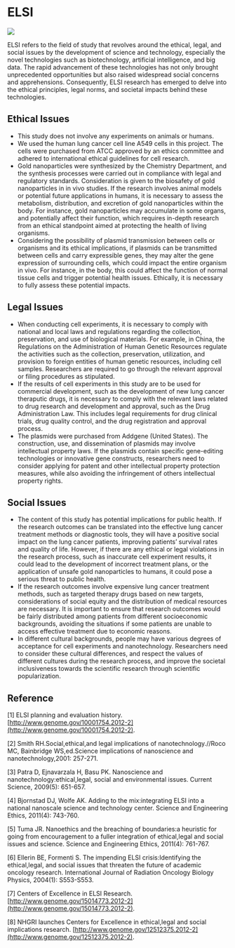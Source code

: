 
# ELSI

<HeadingWithTuntun title='What is ELSI?' mt={3}>
  <Image
    src='/tuntun/6.png'
    width={100}
    height={100}
    className='absolute -top-[6rem] right-4 mx-auto w-32 md:-top-[7rem] md:w-36 lg:-top-[8.5rem] lg:w-44'
  />
</HeadingWithTuntun>

ELSI refers to the field of study that revolves around the ethical, legal, and social issues by the development of science and technology, especially the novel technologies such as biotechnology, artificial intelligence, and big data. The rapid advancement of these technologies has not only brought unprecedented opportunities but also raised widespread social concerns and apprehensions. Consequently, ELSI research has emerged to delve into the ethical principles, legal norms, and societal impacts behind these technologies.

## Ethical Issues

- This study does not involve any experiments on animals or humans.
- We used the human lung cancer cell line A549 cells in this project. The cells were purchased from ATCC approved by an ethics committee and adhered to international ethical guidelines for cell research.
- Gold nanoparticles were synthesized by the Chemistry Department, and the synthesis processes were carried out in compliance with legal and regulatory standards. Consideration is given to the biosafety of gold nanoparticles in in vivo studies. If the research involves animal models or potential future applications in humans, it is necessary to assess the metabolism, distribution, and excretion of gold nanoparticles within the body. For instance, gold nanoparticles may accumulate in some organs, and potentially affect their function, which requires in-depth research from an ethical standpoint aimed at protecting the health of living organisms.
- Considering the possibility of plasmid transmission between cells or organisms and its ethical implications, if plasmids can be transmitted between cells and carry expressible genes, they may alter the gene expression of surrounding cells, which could impact the entire organism in vivo. For instance, in the body, this could affect the function of normal tissue cells and trigger potential health issues. Ethically, it is necessary to fully assess these potential impacts.

## Legal Issues

- When conducting cell experiments, it is necessary to comply with national and local laws and regulations regarding the collection, preservation, and use of biological materials. For example, in China, the Regulations on the Administration of Human Genetic Resources regulate the activities such as the collection, preservation, utilization, and provision to foreign entities of human genetic resources, including cell samples. Researchers are required to go through the relevant approval or filing procedures as stipulated.
- If the results of cell experiments in this study are to be used for commercial development, such as the development of new lung cancer theraputic drugs, it is necessary to comply with the relevant laws related to drug research and development and approval, such as the Drug Administration Law. This includes legal requirements for drug clinical trials, drug quality control, and the drug registration and approval process.
- The plasmids were purchased from Addgene (United States). The construction, use, and dissemination of plasmids may involve intellectual property laws. If the plasmids contain specific gene-editing technologies or innovative gene constructs, researchers need to consider applying for patent and other intellectual property protection measures, while also avoiding the infringement of others intellectual property rights.

## Social Issues

- The content of this study has potential implications for public health. If the research outcomes can be translated into the effective lung cancer treatment methods or diagnostic tools, they will have a positive social impact on the lung cancer patients, improving patients’ survival rates and quality of life. However, if there are any ethical or legal violations in the research process, such as inaccurate cell experiment results, it could lead to the development of incorrect treatment plans, or the application of unsafe gold nanoparticles to humans, it could pose a serious threat to public health.
- If the research outcomes involve expensive lung cancer treatment methods, such as targeted therapy drugs based on new targets, considerations of social equity and the distribution of medical resources are necessary. It is important to ensure that research outcomes would be fairly distributed among patients from different socioeconomic backgrounds, avoiding the situations if some patients are unable to access effective treatment due to economic reasons.
- In different cultural backgrounds, people may have various degrees of acceptance for cell experiments and nanotechnology. Researchers need to consider these cultural differences, and respect the values of different cultures during the research process, and improve the societal inclusiveness towards the scientific research through scientific popularization.

## Reference

[1] ELSI planning and evaluation history. [http://www.genome.gov/10001754.2012-2](http://www.genome.gov/10001754.2012-2).

[2] Smith RH.Social,ethical,and legal implications of nanotechnology.//Roco MC, Bainbridge WS,ed.Science implications of nanoscience and nanotechnology,2001: 257-271.

[3] Patra D, Ejnavarzala H, Basu PK. Nanoscience and nanotechnology:ethical,legal, social and environmental issues. Current Science, 2009(5): 651-657.

[4] Bjornstad DJ, Wolfe AK. Adding to the mix:integrating ELSI into a national nanoscale science and technology center. Science and Engineering Ethics, 2011(4): 743-760.

[5] Tuma JR. Nanoethics and the breaching of boundaries:a heuristic for going from encouragement to a fuller integration of ethical,legal and social issues and science. Science and Engineering Ethics, 2011(4): 761-767.

[6] Ellerin BE, Formenti S. The impending ELSI crisis:Identifying the ethical,legal, and social issues that threaten the future of academic oncology research. International Journal of Radiation Oncology Biology Physics, 2004(1): S553-S553.

[7] Centers of Excellence in ELSI Research. [http://www.genome.gov/15014773.2012-2](http://www.genome.gov/15014773.2012-2).

[8] NHGRI launches Centers for Excellence in ethical,legal and social implications research. [http://www.genome.gov/12512375.2012-2](http://www.genome.gov/12512375.2012-2).
